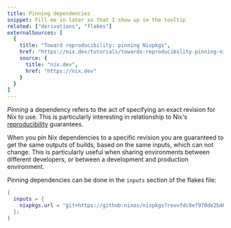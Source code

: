 ```yaml
---
title: Pinning dependencies
snippet: Fill me in later so that I show up in the tooltip
related: ["derivations", "flakes"]
externalSources: [
  {
    title: "Toward reproducibility: pinning Nixpkgs",
    href: "https://nix.dev/tutorials/towards-reproducibility-pinning-nixpkgs",
    source: {
      title: "nix.dev",
      href: "https://nix.dev"
    }
  }
]
---
```


*Pinning* a dependency refers to the act of specifying an exact revision for Nix to use.
This is particularly interesting in relationship to Nix's [reproducibility](/concepts/reproducibility) guarantees.

When you pin Nix dependencies to a specific revision you are guaranteed to get the same outputs of builds, based on the same inputs, which can not change.
This is particularly useful when sharing environments between different developers, or between a development and production environment.

Pinning dependencies can be done in the `inputs` section of the flakes file:

```nix
{
  inputs = {
    nixpkgs.url = "git+https://github:nixos/nixpkgs?rev=fdc8ef970de2b4634e1b3dca296e1ed918459a9e";
  };
}
```
